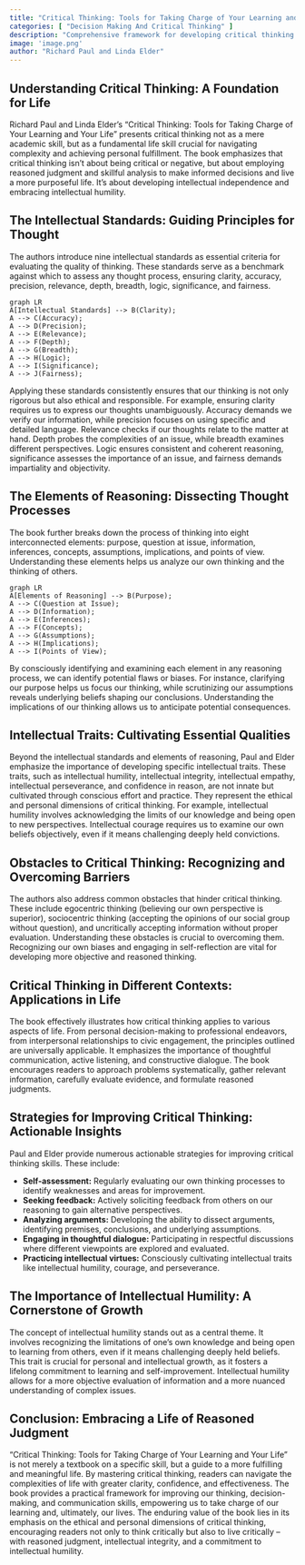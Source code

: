 ```yaml
---
title: "Critical Thinking: Tools for Taking Charge of Your Learning and Your Life by Richard Paul and Linda Elder"
categories: [ "Decision Making And Critical Thinking" ]
description: "Comprehensive framework for developing critical thinking skills"
image: 'image.png'
author: "Richard Paul and Linda Elder"
---
```

##  Understanding Critical Thinking: A Foundation for Life

Richard Paul and Linda Elder's "Critical Thinking: Tools for Taking Charge of Your Learning and Your Life" presents critical thinking not as a mere academic skill, but as a fundamental life skill crucial for navigating complexity and achieving personal fulfillment.  The book emphasizes that critical thinking isn't about being critical or negative, but about employing reasoned judgment and skillful analysis to make informed decisions and live a more purposeful life. It’s about developing intellectual independence and embracing intellectual humility.


##  The Intellectual Standards:  Guiding Principles for Thought

The authors introduce nine intellectual standards as essential criteria for evaluating the quality of thinking. These standards serve as a benchmark against which to assess any thought process, ensuring clarity, accuracy, precision, relevance, depth, breadth, logic, significance, and fairness.


```mermaid
graph LR
A[Intellectual Standards] --> B(Clarity);
A --> C(Accuracy);
A --> D(Precision);
A --> E(Relevance);
A --> F(Depth);
A --> G(Breadth);
A --> H(Logic);
A --> I(Significance);
A --> J(Fairness);
```

Applying these standards consistently ensures that our thinking is not only rigorous but also ethical and responsible.  For example, ensuring clarity requires us to express our thoughts unambiguously.  Accuracy demands we verify our information, while precision focuses on using specific and detailed language.  Relevance checks if our thoughts relate to the matter at hand.  Depth probes the complexities of an issue, while breadth examines different perspectives.  Logic ensures consistent and coherent reasoning, significance assesses the importance of an issue, and fairness demands impartiality and objectivity.


##  The Elements of Reasoning:  Dissecting Thought Processes

The book further breaks down the process of thinking into eight interconnected elements: purpose, question at issue, information, inferences, concepts, assumptions, implications, and points of view.  Understanding these elements helps us analyze our own thinking and the thinking of others.


```mermaid
graph LR
A[Elements of Reasoning] --> B(Purpose);
A --> C(Question at Issue);
A --> D(Information);
A --> E(Inferences);
A --> F(Concepts);
A --> G(Assumptions);
A --> H(Implications);
A --> I(Points of View);
```

By consciously identifying and examining each element in any reasoning process, we can identify potential flaws or biases.  For instance, clarifying our purpose helps us focus our thinking, while scrutinizing our assumptions reveals underlying beliefs shaping our conclusions.  Understanding the implications of our thinking allows us to anticipate potential consequences.


##  Intellectual Traits: Cultivating Essential Qualities

Beyond the intellectual standards and elements of reasoning, Paul and Elder emphasize the importance of developing specific intellectual traits.  These traits, such as intellectual humility, intellectual integrity, intellectual empathy, intellectual perseverance, and confidence in reason, are not innate but cultivated through conscious effort and practice.  They represent the ethical and personal dimensions of critical thinking.  For example, intellectual humility involves acknowledging the limits of our knowledge and being open to new perspectives. Intellectual courage requires us to examine our own beliefs objectively, even if it means challenging deeply held convictions.


##  Obstacles to Critical Thinking: Recognizing and Overcoming Barriers

The authors also address common obstacles that hinder critical thinking. These include egocentric thinking (believing our own perspective is superior), sociocentric thinking (accepting the opinions of our social group without question), and uncritically accepting information without proper evaluation.  Understanding these obstacles is crucial to overcoming them.  Recognizing our own biases and engaging in self-reflection are vital for developing more objective and reasoned thinking.


##  Critical Thinking in Different Contexts:  Applications in Life

The book effectively illustrates how critical thinking applies to various aspects of life.  From personal decision-making to professional endeavors, from interpersonal relationships to civic engagement, the principles outlined are universally applicable.  It emphasizes the importance of thoughtful communication, active listening, and constructive dialogue.  The book encourages readers to approach problems systematically, gather relevant information, carefully evaluate evidence, and formulate reasoned judgments.


##  Strategies for Improving Critical Thinking: Actionable Insights

Paul and Elder provide numerous actionable strategies for improving critical thinking skills. These include:

* **Self-assessment:** Regularly evaluating our own thinking processes to identify weaknesses and areas for improvement.
* **Seeking feedback:** Actively soliciting feedback from others on our reasoning to gain alternative perspectives.
* **Analyzing arguments:**  Developing the ability to dissect arguments, identifying premises, conclusions, and underlying assumptions.
* **Engaging in thoughtful dialogue:**  Participating in respectful discussions where different viewpoints are explored and evaluated.
* **Practicing intellectual virtues:**  Consciously cultivating intellectual traits like intellectual humility, courage, and perseverance.


##  The Importance of Intellectual Humility:  A Cornerstone of Growth

The concept of intellectual humility stands out as a central theme.  It involves recognizing the limitations of one's own knowledge and being open to learning from others, even if it means challenging deeply held beliefs.  This trait is crucial for personal and intellectual growth, as it fosters a lifelong commitment to learning and self-improvement. Intellectual humility allows for a more objective evaluation of information and a more nuanced understanding of complex issues.


##  Conclusion: Embracing a Life of Reasoned Judgment

"Critical Thinking: Tools for Taking Charge of Your Learning and Your Life" is not merely a textbook on a specific skill, but a guide to a more fulfilling and meaningful life.  By mastering critical thinking, readers can navigate the complexities of life with greater clarity, confidence, and effectiveness. The book provides a practical framework for improving our thinking, decision-making, and communication skills, empowering us to take charge of our learning and, ultimately, our lives.  The enduring value of the book lies in its emphasis on the ethical and personal dimensions of critical thinking, encouraging readers not only to think critically but also to live critically – with reasoned judgment, intellectual integrity, and a commitment to intellectual humility.

